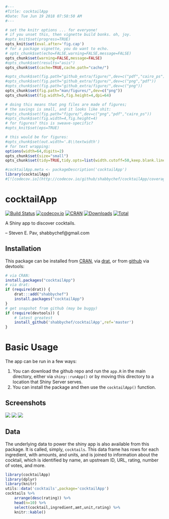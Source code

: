 ```r
#---
#Title: cocktailApp
#Date: Tue Jun 19 2018 07:58:50 AM
#---

# set the knitr options ... for everyone!
# if you unset this, then vignette build bonks. oh, joy.
#opts_knit$set(progress=TRUE)
opts_knit$set(eval.after='fig.cap')
# for a package vignette, you do want to echo.
# opts_chunk$set(echo=FALSE,warning=FALSE,message=FALSE)
opts_chunk$set(warning=FALSE,message=FALSE)
#opts_chunk$set(results="asis")
opts_chunk$set(cache=TRUE,cache.path="cache/")

#opts_chunk$set(fig.path="github_extra/figure/",dev=c("pdf","cairo_ps"))
#opts_chunk$set(fig.path="github_extra/figure/",dev=c("png","pdf"))
#opts_chunk$set(fig.path="github_extra/figure/",dev=c("png"))
opts_chunk$set(fig.path="man/figures/",dev=c("png"))
opts_chunk$set(fig.width=5,fig.height=4,dpi=64)

# doing this means that png files are made of figures;
# the savings is small, and it looks like shit:
#opts_chunk$set(fig.path="figure/",dev=c("png","pdf","cairo_ps"))
#opts_chunk$set(fig.width=4,fig.height=4)
# for figures? this is sweave-specific?
#opts_knit$set(eps=TRUE)

# this would be for figures:
#opts_chunk$set(out.width='.8\\textwidth')
# for text wrapping:
options(width=64,digits=2)
opts_chunk$set(size="small")
opts_chunk$set(tidy=TRUE,tidy.opts=list(width.cutoff=50,keep.blank.line=TRUE))

#cocktailApp.meta <- packageDescription('cocktailApp')
library(cocktailApp)
#[![codecov.io](http://codecov.io/github/shabbychef/cocktailApp/coverage.svg?branch=master)](http://codecov.io/github/shabbychef/cocktailApp?branch=master)
```

# cocktailApp

[![Build Status](https://travis-ci.org/shabbychef/cocktailApp.png)](https://travis-ci.org/shabbychef/cocktailApp)
[![codecov.io](http://codecov.io/github/shabbychef/cocktailApp/coverage.svg?branch=master)](http://codecov.io/github/shabbychef/cocktailApp?branch=master)
[![CRAN](http://www.r-pkg.org/badges/version/cocktailApp)](https://cran.r-project.org/package=cocktailApp)
[![Downloads](http://cranlogs.r-pkg.org/badges/cocktailApp?color=green)](http://www.r-pkg.org/pkg/cocktailApp)
[![Total](http://cranlogs.r-pkg.org/badges/grand-total/cocktailApp?color=green)](http://www.r-pkg.org/pkg/cocktailApp)


A Shiny app to discover cocktails.

-- Steven E. Pav, shabbychef@gmail.com

## Installation

This package can be installed from 
[CRAN](https://cran.r-project.org/package=cocktailApp "CRAN page"),
via [drat](https://github.com/eddelbuettel/drat "drat"), or 
from [github](https://www.github.com/shabbychef/cocktailApp "cocktailApp")
via devtools:

```r
# via CRAN:
install.packages("cocktailApp")
# via drat:
if (require(drat)) {
    drat:::add("shabbychef")
    install.packages("cocktailApp")
}
# get snapshot from github (may be buggy)
if (require(devtools)) {
	# latest greatest
	install_github('shabbychef/cocktailApp',ref='master')
}
```

# Basic Usage

The app can be run in a few ways: 

1. You can download the github repo and run the `app.R` in the main directory,
	 either via `shiny::runApp()` or by moving this directory to a location that
	 Shiny Server serves.
1. You can install the package and then use the `cocktailApp()` function.

## Screenshots

![](man/figures/Screenshot-mainpage.png)
![](man/figures/Screenshot-ternary.png)
![](man/figures/Screenshot-barplot.png)

## Data

The underlying data to power the shiny app is also available from this package.
It is called, simply, `cocktails`. This data frame has rows for each
ingredient, with amounts, and units, and is joined to information about the
cocktail, which is identified by name, an upstream ID, URL, rating, number of
votes, and more.


```r
library(cocktailApp)
library(dplyr)
library(knitr)
utils::data('cocktails',package='cocktailApp')
cocktails %>%
	arrange(desc(rating)) %>%
	head(n=10) %>%
	select(cocktail,ingredient,amt,unit,rating) %>%
	knitr::kable()
```


